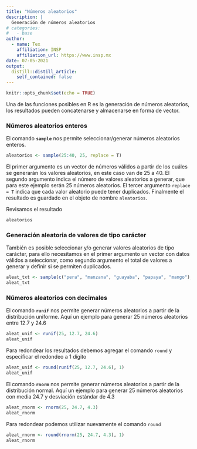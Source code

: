 ```yaml
---
title: "Números aleatorios"
description: |
  Generación de números aleatorios
# categories:
#   - base
author:
  - name: Tex
    affiliation: INSP
    affiliation_url: https://www.insp.mx
date: 07-05-2021
output:
  distill::distill_article:
    self_contained: false
---
```


```r
knitr::opts_chunk$set(echo = TRUE)
```

Una de las funciones posibles en R es la generación de números aleatorios, los resultados pueden concatenarse y almacenarse en forma de vector.

### Números aleatorios enteros

El comando **`sample`** nos permite seleccionar/generar números aleatorios enteros.

```r
aleatorios <- sample(25:40, 25, replace = T)
```

El primer argumento es un vector de números válidos a partir de los cuáles se generarán los valores aleatorios, en este caso van de 25 a 40. El segundo argumento indica el número de valores aleatorios a generar, que para este ejemplo serán 25 números aleatorios. El tercer argumento `replace = T` indica que cada valor aleatorio puede tener duplicados. Finalmente el resultado es guardado en el objeto de nombre `aleatorios`.

Revisamos el resultado

```r
aleatorios
```

### Generación aleatoria de valores de tipo carácter

También es posible seleccionar y/o generar valores aleatorios de tipo carácter, para ello necesitamos en el primer argumento un vector con datos válidos a seleccionar, como segundo argumento el total de valores a generar y definir si se permiten duplicados. 

```r
aleat_txt <- sample(c("pera", "manzana", "guayaba", "papaya", "mango"), 25, replace = TRUE)
aleat_txt
```

### Números aleatorios con decimales

El comando **`runif`** nos permite generar números aleatorios a partir de la distribución uniforme. Aquí un ejemplo para generar 25 números aleatorios entre 12.7 y 24.6

```r
aleat_unif <- runif(25, 12.7, 24.6)
aleat_unif
```

Para redondear los resultados debemos agregar el comando `round` y especificar el redondeo a 1 dígito

```r
aleat_unif <- round(runif(25, 12.7, 24.6), 1)
aleat_unif
```

El comando **`rnorm`** nos permite generar números aleatorios a partir de la distribución normal. Aquí un ejemplo para generar 25 números aleatorios con media 24.7 y desviación estándar de 4.3

```r
aleat_rnorm <- rnorm(25, 24.7, 4.3)
aleat_rnorm
```

Para redondear podemos utilizar nuevamente el comando `round`

```r
aleat_rnorm <- round(rnorm(25, 24.7, 4.3), 1)
aleat_rnorm
```


